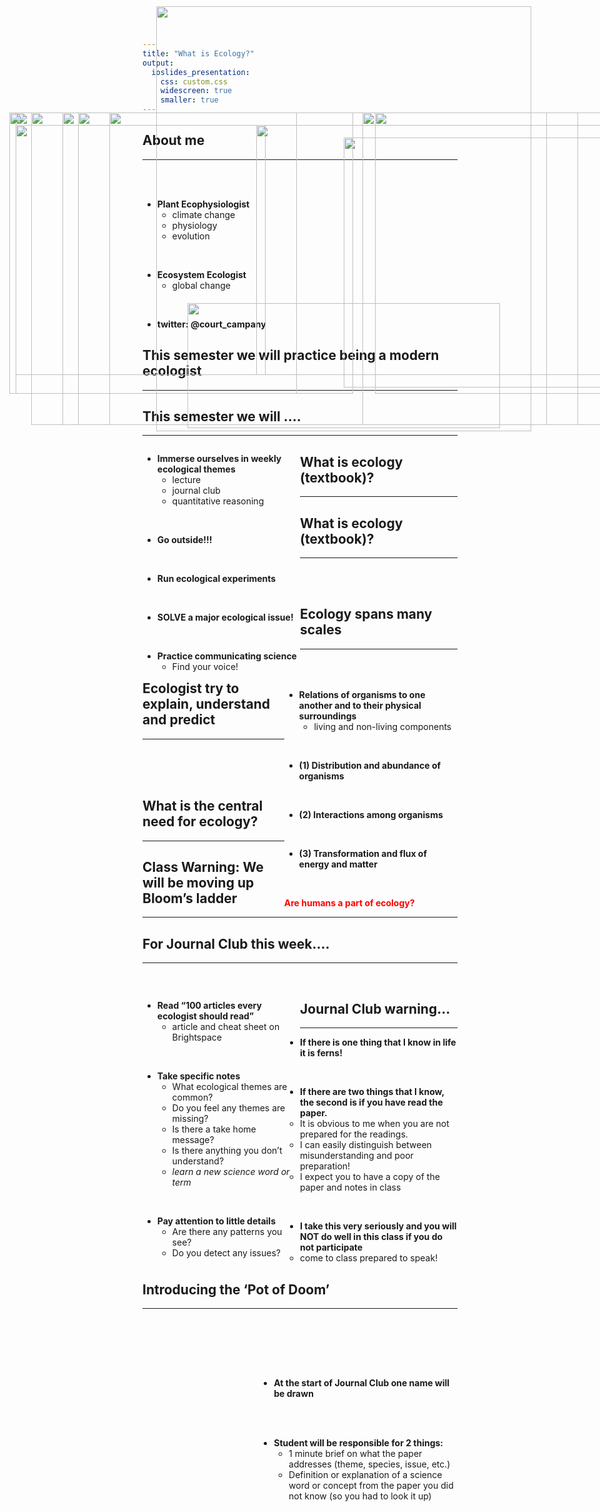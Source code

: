 ```yaml
---
title: "What is Ecology?"
output: 
  ioslides_presentation:
    css: custom.css
    widescreen: true
    smaller: true
---
```


## About me
<hr>
<br/>
<br />

* **Plant Ecophysiologist**
    + climate change
    + physiology
    + evolution
    
<br />

* **Ecosystem Ecologist**
    + global change

<br />

* **twitter: @court_campany**

<IMG STYLE="position:absolute; TOP:200px; LEFT:410px; WIDTH:625px; HEIGHT:400px" SRC="images/me_pic.png">

## This semester we will practice being a modern ecologist
<hr>

<IMG STYLE="position:absolute; TOP:180px; LEFT:175px; WIDTH:700px; HEIGHT:500px" SRC="images/ecologist.jpg">

## This semester we will ....
<hr>
<div style="float: left; width: 50%;">
* **Immerse ourselves in weekly ecological themes**
    + lecture
    + journal club
    + quantitative reasoning

<br/>

* **Go outside!!!**

<br/>

* **Run ecological experiments**

<br/>

* **SOLVE a major ecological issue!**

<br/>

* **Practice communicating science**
   + Find your voice!
   
</div>

<IMG STYLE="position:absolute; TOP:220px; LEFT:550px; WIDTH:500px; HEIGHT:400px" SRC="images/ecologist2.jpg">

## What is ecology (textbook)?
<hr>

<IMG STYLE="position:absolute; TOP:180px; LEFT:100px; WIDTH:900px; HEIGHT:500px" SRC="images/ecologypic.jpg">

## What is ecology (textbook)?
<hr>
<br/>
<br/>

<IMG STYLE="position:absolute; TOP:180px; LEFT:25px; WIDTH:450px; HEIGHT:450px" SRC="images/earth.jpg">

<div style="float: right; width: 55%;">

* **Relations of organisms to one another and to their physical surroundings**
    + living and non-living components

<br/>

* **(1) Distribution and abundance of organisms**


<br/>


* **(2) Interactions among organisms**

<br/> 

* **(3) Transformation and flux of energy and matter**

<br/>

**<span style="color:red">Are humans a part of ecology?</span>**
    
</div>

## Ecology spans many scales 
<hr>

<IMG STYLE="position:absolute; TOP:180px; LEFT:15px; WIDTH:550px; HEIGHT:450px" SRC="images/scales.jpg">

<IMG STYLE="position:absolute; TOP:180px; LEFT:600px; WIDTH:500px; HEIGHT:450px" SRC="images/scales2.jpg">

## Ecologist try to explain, understand and predict
<hr>
<br/>
<br/>
<br/>

<IMG STYLE="position:absolute; TOP:180px; LEFT:50px; WIDTH:1000px; HEIGHT:500px" SRC="images/vultures.png">

##

<IMG STYLE="position:absolute; TOP:10px; LEFT:250px; WIDTH:600px; HEIGHT:680px" SRC="images/data_prarie.png">

## What is the central need for ecology?
<hr>

<IMG STYLE="position:absolute; TOP:180px; LEFT:125px; WIDTH:800px; HEIGHT:500px" SRC="images/datatypes.png">

## Class Warning: We will be moving up Bloom's ladder
<hr>

<IMG STYLE="position:absolute; TOP:180px; LEFT:175px; WIDTH:800px; HEIGHT:500px" SRC="images/blooms.png">

## For Journal Club this week....
<hr>
<br/>

<div style="float: left; width: 50%;">

* **Read "100 articles every ecologist should read"**
    + article and cheat sheet on Brightspace

<br/>

* **Take specific notes**
    + What ecological themes are common?
    + Do you feel any themes are missing?
    + Is there a take home message?
    + Is there anything you don't understand?
    + *learn a new science word or term*

<br/>

* **Pay attention to little details**
    + Are there any patterns you see?
    + Do you detect any issues?
    
</div>

<IMG STYLE="position:absolute; TOP:180px; LEFT:580px; WIDTH:450px; HEIGHT:500px" SRC="images/100.png">

## Journal Club warning...
<hr>

* **If there is one thing that I know in life it is ferns!**

<br/>

* **If there are two things that I know, the second is if you have read the paper.**
    + It is obvious to me when you are not prepared for the readings.
    + I can easily distinguish between misunderstanding and poor preparation!
    + I expect you to have a copy of the paper and notes in class

<br/>

* **I take this very seriously and you will NOT do well in this class if you do not participate**
    + come to class prepared to speak!
    
<IMG STYLE="position:absolute; TOP:485px; LEFT:300px; WIDTH:500px; HEIGHT:200px" SRC="images/warn.jpg">

## Introducing the 'Pot of Doom'
<hr>
<br/>
<br/>
<br/>
<br/>


<div style="float: right; width: 63%;">

* **At the start of Journal Club one name will be drawn**

<br/>
<br/>

* **Student will be responsible for 2 things:**
    + 1 minute brief on what the paper addresses (theme, species, issue, etc.)
    + Definition or explanation of a science word or concept from the paper you did not know (so you had to look it up)

</div>

<IMG STYLE="position:absolute; TOP:200px; LEFT:25px; WIDTH:400px; HEIGHT:400px" SRC="images/doom2.jpg">